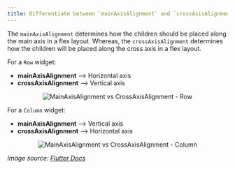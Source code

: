 ```yaml
---
title: Differentiate between `mainAxisAlignment` and `crossAxisAlignment`.
---
```


The `mainAxisAlignment` determines how the children should be placed along the main axis in a flex layout. Whereas, the `crossAxisAlignment` determines how the children will be placed along the cross axis in a flex layout.

For a `Row` widget: 
- **mainAxisAlignment** --> Horizontal axis
- **crossAxisAlignment** --> Vertical axis

<p align="center">
  <img src="assets/row_diagram.png" alt="MainAxisAlignment vs CrossAxisAlignment - Row" />
</p>

For a `Column` widget: 
- **mainAxisAlignment** --> Vertical axis
- **crossAxisAlignment** --> Horizontal axis

<p align="center">
  <img src="assets/column_diagram.png" alt="MainAxisAlignment vs CrossAxisAlignment - Column" />
</p>

_Image source: [Flutter Docs](https://docs.flutter.dev/development/ui/layout#aligning-widgets)_
